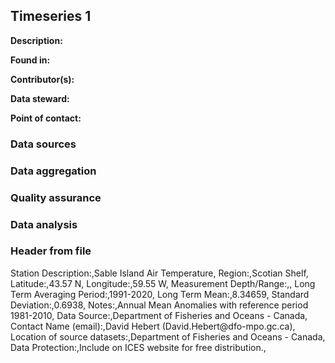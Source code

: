 ## Timeseries 1

**Description:** 


**Found in:**

**Contributor(s):**

**Data steward:**

**Point of contact:**

### Data sources

### Data aggregation

### Quality assurance

### Data analysis

### Header from file
Station Description:,Sable Island Air Temperature,
Region:,Scotian Shelf,
Latitude:,43.57 N,
Longitude:,59.55 W,
Measurement Depth/Range:,,
Long Term Averaging Period:,1991-2020,
Long Term Mean:,8.34659,
Standard Deviation:,0.6938,
Notes:,Annual Mean Anomalies with reference period 1981-2010,
Data Source:,Department of Fisheries and Oceans - Canada,
Contact Name (email):,David Hebert (David.Hebert@dfo-mpo.gc.ca),
Location of source datasets:,Department of Fisheries and Oceans - Canada,
Data Protection:,Include on ICES website for free distribution.,
